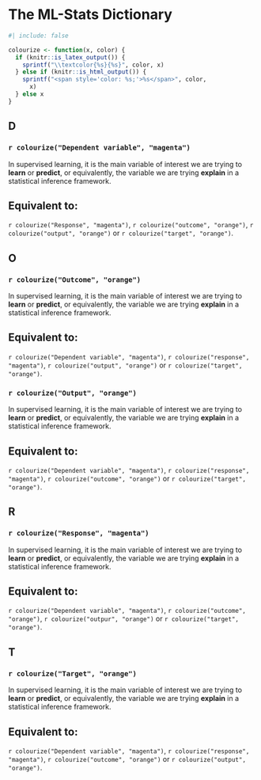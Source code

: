 # The ML-Stats Dictionary {#sec-dictionary}

```r
#| include: false

colourize <- function(x, color) {
  if (knitr::is_latex_output()) {
    sprintf("\\textcolor{%s}{%s}", color, x)
  } else if (knitr::is_html_output()) {
    sprintf("<span style='color: %s;'>%s</span>", color,
      x)
  } else x
}
```

## D {.unnumbered}
 
### `r colourize("Dependent variable", "magenta")` {.unnumbered}

In supervised learning, it is the main variable of interest we are trying to **learn** or **predict**, or equivalently, the variable we are trying **explain** in a statistical inference framework.

::: {.callout-note}
## Equivalent to:

`r colourize("Response", "magenta")`, `r colourize("outcome", "orange")`, `r colourize("output", "orange")` or `r colourize("target", "orange")`.
:::

## O {.unnumbered}

### `r colourize("Outcome", "orange")` {.unnumbered}

In supervised learning, it is the main variable of interest we are trying to **learn** or **predict**, or equivalently, the variable we are trying **explain** in a statistical inference framework.

::: {.callout-note}
## Equivalent to:

`r colourize("Dependent variable", "magenta")`, `r colourize("response", "magenta")`, `r colourize("output", "orange")` or `r colourize("target", "orange")`.
:::

### `r colourize("Output", "orange")` {.unnumbered}

In supervised learning, it is the main variable of interest we are trying to **learn** or **predict**, or equivalently, the variable we are trying **explain** in a statistical inference framework.

::: {.callout-note}
## Equivalent to:

`r colourize("Dependent variable", "magenta")`, `r colourize("response", "magenta")`, `r colourize("outcome", "orange")` or `r colourize("target", "orange")`.
:::

## R {.unnumbered}

### `r colourize("Response", "magenta")` {.unnumbered}

In supervised learning, it is the main variable of interest we are trying to **learn** or **predict**, or equivalently, the variable we are trying **explain** in a statistical inference framework.

::: {.callout-note}
## Equivalent to:

`r colourize("Dependent variable", "magenta")`, `r colourize("outcome", "orange")`, `r colourize("outpur", "orange")` or `r colourize("target", "orange")`.
:::

## T {.unnumbered}

### `r colourize("Target", "orange")` {.unnumbered}

In supervised learning, it is the main variable of interest we are trying to **learn** or **predict**, or equivalently, the variable we are trying **explain** in a statistical inference framework.

::: {.callout-note}
## Equivalent to:

`r colourize("Dependent variable", "magenta")`, `r colourize("response", "magenta")`, `r colourize("outcome", "orange")` or `r colourize("output", "orange")`.
:::
